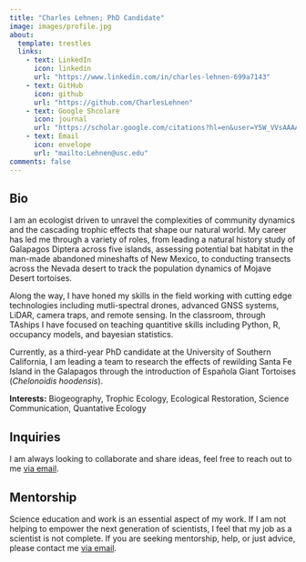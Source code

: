 ```yaml
---
title: "Charles Lehnen; PhD Candidate"
image: images/profile.jpg
about:
  template: trestles
  links:
    - text: LinkedIn
      icon: linkedin
      url: "https://www.linkedin.com/in/charles-lehnen-699a7143"
    - text: GitHub
      icon: github
      url: "https://github.com/CharlesLehnen"
    - text: Google Shcolare
      icon: journal
      url: "https://scholar.google.com/citations?hl=en&user=Y5W_VVsAAAAJ"
    - text: Email
      icon: envelope
      url: "mailto:Lehnen@usc.edu"
comments: false
---
```


::: {.column-page}

## Bio

I am an ecologist driven to unravel the complexities of community dynamics and the cascading trophic effects that shape our natural world. 
My career has led me through a variety of roles, from leading a natural history study of Galapagos Diptera across five islands, assessing potential bat habitat in the man-made abandoned mineshafts of New Mexico, to conducting transects across the Nevada desert to track the population dynamics of Mojave Desert tortoises.

Along the way, I have honed my skills in the field working with cutting edge technologies including mutli-spectral drones, advanced GNSS systems, LiDAR, camera traps, and remote sensing. 
In the classroom, through TAships I have focused on teaching quantitive skills including Python, R, occupancy models, and bayesian statistics. 

Currently, as a third-year PhD candidate at the University of Southern California, I am leading a team to research the effects of rewilding Santa Fe Island in the Galapagos through the introduction of Española Giant Tortoises (*Chelonoidis hoodensis*).

**Interests:** Biogeography, Trophic Ecology, Ecological Restoration, Science Communication, Quantative Ecology 


## Inquiries
I am always looking to collaborate and share ideas, feel free to reach out to me [via email](mailto:lehnen@usc.edu).

## Mentorship
Science education and work is an essential aspect of my work. If I am not helping to empower the next generation of scientists, I feel that my job as a scientist is not complete. If you are seeking mentorship, help, or just advice, please contact me [via email](mailto:Lehnen@usc.edu).

:::



